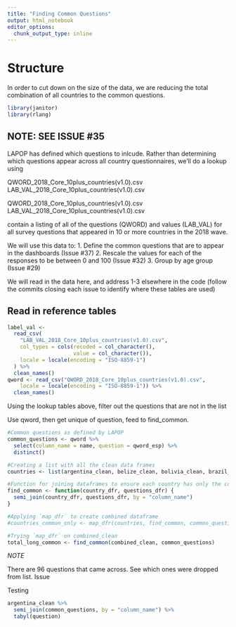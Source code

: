 ```yaml
---
title: "Finding Common Questions"
output: html_notebook
editor_options: 
  chunk_output_type: inline
---
```


# Structure
In order to cut down on the size of the data, we are reducing the total combination of all countries to the common questions.

```r
library(janitor)
library(rlang)
```


## NOTE: SEE ISSUE #35

LAPOP has defined which questions to inlcude. Rather than determining which questions appear across all country questionnaires, we'll do a lookup using 

QWORD_2018_Core_10plus_countries(v1.0).csv
LAB_VAL_2018_Core_10plus_countries(v1.0).csv

QWORD_2018_Core_10plus_countries(v1.0).csv
LAB_VAL_2018_Core_10plus_countries(v1.0).csv

contain a listing of all of the questions (QWORD) and values (LAB_VAL) for all survey questions that appeared in 10 or more countries in the 2018 wave. 

We will use this data to:
1. Define the common questions that are to appear in the dashboards (Issue #37)
2. Rescale the values for each of the responses to be between 0 and 100 (Issue #32)
3. Group by age group (Issue #29)

We will read in the data here, and address 1-3 elsewhere in the code (follow the commits closing each issue to identify where these tables are used)

## Read in reference tables

```r
label_val <-
  read_csv(
    "LAB_VAL_2018_Core_10plus_countries(v1.0).csv",
    col_types = cols(recoded = col_character(),
                     value = col_character()),
    locale = locale(encoding = "ISO-8859-1")
  ) %>%
  clean_names()
qword <- read_csv("QWORD_2018_Core_10plus_countries(v1.0).csv", 
    locale = locale(encoding = "ISO-8859-1")) %>%
  clean_names()
```

Using the lookup tables above, filter out the questions that are not in the list

Use qword, then get unique of question, feed to find_common.



```r
#Common questions as defined by LAPOP 
common_questions <- qword %>%
  select(column_name = name, question = qword_esp) %>%
  distinct()

#Creating a list with all the clean data frames
countries <- list(argentina_clean, belize_clean, bolivia_clean, brazil_clean, canada_clean, chile_clean, costa_clean, ecuador_clean, elsalvador_clean, guatemala_clean, guyana_clean, honduras_clean, jamaica_clean, mexico_clean, nicaragua_clean, panama_clean, paraguay_clean, peru_clean, suriname_clean, uruguay_clean, usa_clean, venezuela_clean) #colombia_clean not resolved

#Function for joining dataframes to ensure each country has only the common questions
find_common <- function(country_dfr, questions_dfr) {
  semi_join(country_dfr, questions_dfr, by = "column_name")
}

#Applying `map_dfr` to create combined dataframe
#countries_common_only <- map_dfr(countries, find_common, common_questions)

#Trying `map_dfr` on combined_clean
total_long_common <- find_common(combined_clean, common_questions) 

```

*NOTE*

There are 96 questions that came across. See which ones were dropped from list. Issue

Testing
```r
argentina_clean %>%
  semi_join(common_questions, by = "column_name") %>%
  tabyl(question)
```
